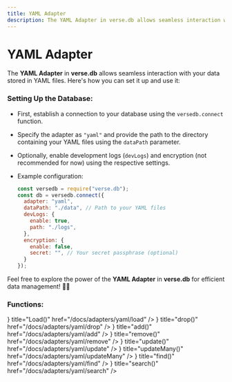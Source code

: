 ```yaml
---
title: YAML Adapter
description: The YAML Adapter in verse.db allows seamless interaction with your data stored in YAML files. Here's how you can set it up and use it
---
```



# YAML Adapter

The **YAML Adapter** in **verse.db** allows seamless interaction with your data stored in YAML files. Here's how you can set it up and use it:

### Setting Up the Database:
   - First, establish a connection to your database using the `versedb.connect` function.
   - Specify the adapter as `"yaml"` and provide the path to the directory containing your YAML files using the `dataPath` parameter.
   - Optionally, enable development logs (`devLogs`) and encryption (not recommended for now) using the respective settings.
   - Example configuration:

     ```javascript
     const versedb = require("verse.db");
     const db = versedb.connect({
       adapter: "yaml",
       dataPath: "./data", // Path to your YAML files
       devLogs: {
         enable: true,
         path: "./logs",
       },
       encryption: {
         enable: false,
         secret: "", // Your secret passphrase (optional)
       }
     });
     ```

Feel free to explore the power of the **YAML Adapter** in **verse.db** for efficient data management! 📂✨

### Functions:

<Cards>
  <Card icon={<ArrowRightIcon />} title="Load()" href="/docs/adapters/yaml/load" />
  <Card icon={<ArrowRightIcon />} title="drop()" href="/docs/adapters/yaml/drop" />
  <Card icon={<ArrowRightIcon />} title="add()" href="/docs/adapters/yaml/add" />
  <Card icon={<ArrowRightIcon />} title="remove()" href="/docs/adapters/yaml/remove" />
  <Card icon={<ArrowRightIcon />} title="update()" href="/docs/adapters/yaml/update" />
  <Card icon={<ArrowRightIcon />} title="updateMany()" href="/docs/adapters/yaml/updateMany" />
  <Card icon={<ArrowRightIcon />} title="find()" href="/docs/adapters/yaml/find" />
  <Card icon={<ArrowRightIcon />} title="search()" href="/docs/adapters/yaml/search" />
</Cards>